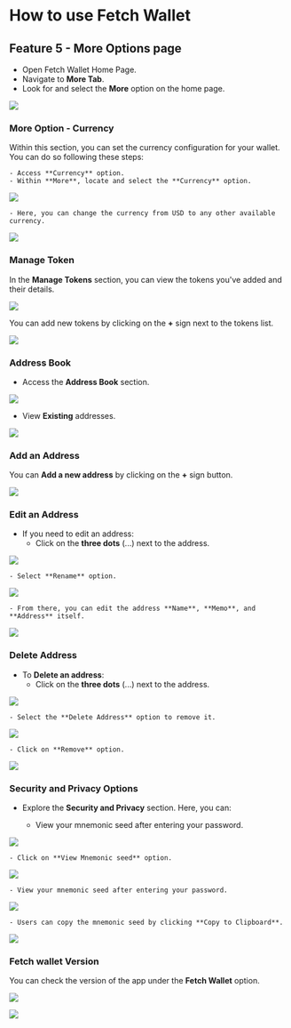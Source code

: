 # How to use Fetch Wallet

## Feature 5 - More Options page

- Open Fetch Wallet Home Page.
- Navigate to **More Tab**.
- Look for and select the **More** option on the home page.

![](src/images/guides/wallet/mobile_54.png)

### More Option - Currency

Within this section, you can set the currency configuration for your wallet. You can do so following these steps:

    - Access **Currency** option.
    - Within **More**, locate and select the **Currency** option.

![](src/images/guides/wallet/mobile_55.png)

    - Here, you can change the currency from USD to any other available currency.

![](src/images/guides/wallet/mobile_56.png)

### Manage Token

In the **Manage Tokens** section, you can view the tokens you've added and their details.

![](src/images/guides/wallet/mobile_57.png)

You can add new tokens by clicking on the **+** sign next to the tokens list.

![](src/images/guides/wallet/mobile_58.png)

### Address Book

- Access the **Address Book** section.

![](src/images/guides/wallet/mobile_59.png)

- View **Existing** addresses.

![](src/images/guides/wallet/mobile_60.png)

### Add an Address

You can **Add a new address** by clicking on the **+** sign button.

![](src/images/guides/wallet/mobile_61.png)

### Edit an Address

- If you need to edit an address:
    - Click on the **three dots** (...) next to the address.

![](src/images/guides/wallet/mobile_62.png)

    - Select **Rename** option.

![](src/images/guides/wallet/mobile_63.png)

    - From there, you can edit the address **Name**, **Memo**, and **Address** itself.

![](src/images/guides/wallet/mobile_64.png)

### Delete Address

- To **Delete an address**:
    - Click on the **three dots** (...) next to the address.

![](src/images/guides/wallet/mobile_65.png)

    - Select the **Delete Address** option to remove it.

![](src/images/guides/wallet/mobile_66.png)

    - Click on **Remove** option.

![](src/images/guides/wallet/mobile_67.png)

### Security and Privacy Options

- Explore the **Security and Privacy** section. Here, you can:

    - View your mnemonic seed after entering your password.

![](src/images/guides/wallet/mobile_68.png)

    - Click on **View Mnemonic seed** option.

![](src/images/guides/wallet/mobile_69.png)

    - View your mnemonic seed after entering your password.

![](src/images/guides/wallet/mobile_71.png)

    - Users can copy the mnemonic seed by clicking **Copy to Clipboard**.

![](src/images/guides/wallet/mobile_72.png)

### Fetch wallet Version

You can check the version of the app under the **Fetch Wallet** option.

![](src/images/guides/wallet/mobile_73.png)

![](src/images/guides/wallet/mobile_74.png)
